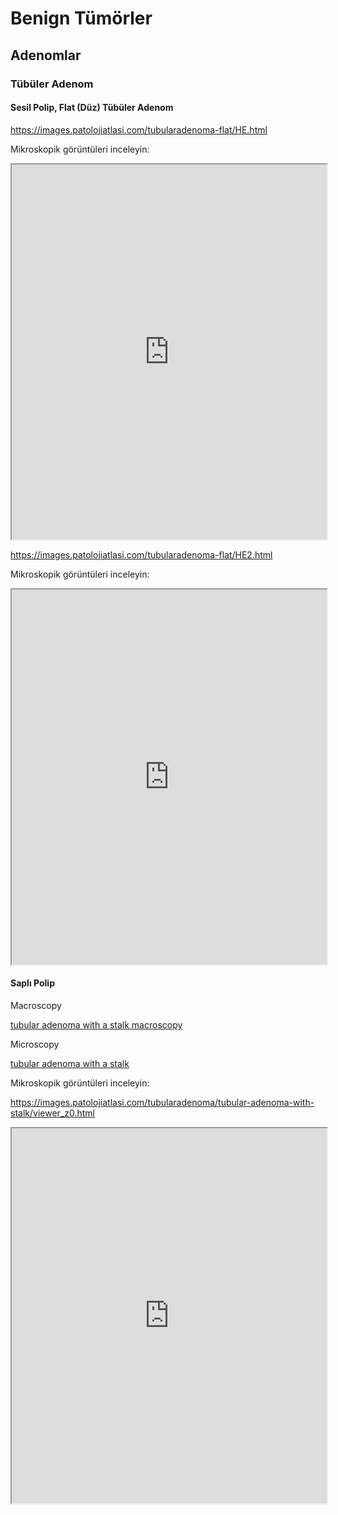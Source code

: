 # Benign Tümörler  {#sec-benign-tumorler}

## Adenomlar {#sec-adenomlar}

### Tübüler Adenom {#sec-tubuler-adenom}

#### Sesil Polip, Flat (Düz) Tübüler Adenom {#sec-sesil-polip}

<https://images.patolojiatlasi.com/tubularadenoma-flat/HE.html>

Mikroskopik görüntüleri inceleyin:

<iframe src="https://images.patolojiatlasi.com/tubularadenoma-flat/HE.html" style="height:600px;width:100%;" data-external="1">

</iframe>

<https://images.patolojiatlasi.com/tubularadenoma-flat/HE2.html>

Mikroskopik görüntüleri inceleyin:

<iframe src="https://images.patolojiatlasi.com/tubularadenoma-flat/HE2.html" style="height:600px;width:100%;" data-external="1">

</iframe>

#### Saplı Polip {#sec-sapli-polip}

Macroscopy

[tubular adenoma with a stalk macroscopy](https://images.patolojiatlasi.com/tubularadenoma/tubular-adenoma-with-stalk-macroscopy.jpg)

Microscopy

[tubular adenoma with a stalk](https://images.patolojiatlasi.com/tubularadenoma/tubular-adenoma-with-stalk.jpeg)

Mikroskopik görüntüleri inceleyin:

<https://images.patolojiatlasi.com/tubularadenoma/tubular-adenoma-with-stalk/viewer_z0.html>

<iframe src="https://images.patolojiatlasi.com/tubularadenoma/tubular-adenoma-with-stalk/viewer_z0.html" style="height:600px;width:100%;">

</iframe>
